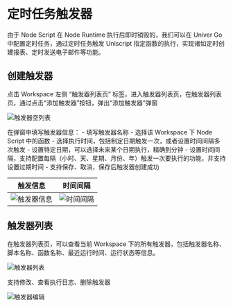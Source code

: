 # 定时任务触发器

由于 Node Script 在 Node Runtime 执行后即时销毁的，我们可以在 Univer Go 中配置定时任务，通过定时任务触发 Uniscript 指定函数的执行，实现诸如定时创建报表、定时发送电子邮件等功能。

## 创建触发器

点击 Workspace 左侧 “触发器列表页” 标签，进入触发器列表页，在触发器列表页，通过点击“添加触发器”按钮，弹出“添加触发器”弹窗

![触发器空列表](./trigger/trigger-blank.png)

在弹窗中填写触发器信息：
    - 填写触发器名称
    - 选择该 Workspace 下 Node Script 中的函数
    - 选择执行时间，包括制定日期触发一次，或者设置时间间隔多次触发
        - 设置特定日期，可以选择未来某个日期执行，精确到分钟
        - 设置时间间隔，支持配置每隔（小时、天、星期、月份、年）触发一次要执行的功能，并支持设置过期时间
    - 支持保存、取消，保存后触发器创建成功

| 触发信息 | 时间间隔 |
|---|---|
| ![触发器信息](./trigger/trigger-create.png) | ![时间间隔](./trigger/trigger-custom.png) |

## 触发器列表

在触发器列表页，可以查看当前 Workspace 下的所有触发器，包括触发器名称、脚本名称、函数名称、最近运行时间、运行状态等信息。

![触发器列表](./trigger/trigger-list.png)

支持修改、查看执行日志、删除触发器

![触发器编辑](./trigger/trigger-edit.png)